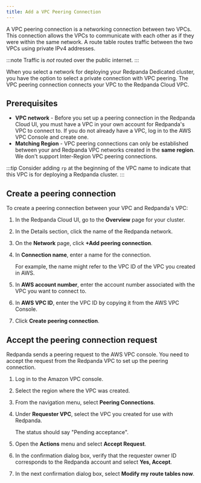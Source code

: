 ```yaml
---
title: Add a VPC Peering Connection
---
```


<head>
    <meta name="title" content="Add a VPC Peering Connection| Redpanda Docs"/>
    <meta name="description" content="Use the Redpanda Cloud UI to set up VPC peering."/>
</head>

A VPC peering connection is a networking connection between two VPCs. This connection allows the VPCs to communicate with each other as if they were within the same network. A route table routes traffic between the two VPCs using private IPv4 addresses.

:::note
Traffic is *not* routed over the public internet.
:::

When you select a network for deploying your Redpanda Dedicated cluster, you have the option to select a private connection with VPC peering. The VPC peering connection connects your VPC to the Redpanda Cloud VPC.

## Prerequisites

* **VPC network** - Before you set up a peering connection in the Redpanda Cloud UI, you must have a VPC in your own account for Redpanda's VPC to connect to. If you do not already have a VPC, log in to the AWS VPC Console and create one.
* **Matching Region** - VPC peering connections can only be established between your and Redpanda VPC networks created in the **same region**. We don't support Inter-Region VPC peering connections.

:::tip
Consider adding `rp` at the beginning of the VPC name to indicate that this VPC is for deploying a Redpanda cluster.
:::

## Create a peering connection

To create a peering connection between your VPC and Redpanda's VPC:

1. In the Redpanda Cloud UI, go to the **Overview** page for your cluster.
2. In the Details section, click the name of the Redpanda network.
2. On the **Network** page, click **+Add peering connection**.
3. In **Connection name**, enter a name for the connection.

    For example, the name might refer to the VPC ID of the VPC you created in AWS.
4. In **AWS account number**, enter the account number associated with the VPC you want to connect to.
5. In **AWS VPC ID**, enter the VPC ID by copying it from the AWS VPC Console.
6. Click **Create peering connection**.

## Accept the peering connection request

Redpanda sends a peering request to the AWS VPC console. You need to accept the request from the Redpanda VPC to set up the peering connection.

1. Log in to the Amazon VPC console.
2. Select the region where the VPC was created.
3. From the navigation menu, select **Peering Connections**.
4. Under **Requester VPC**, select the VPC you created for use with Redpanda.

    The status should say "Pending acceptance".
5. Open the **Actions** menu and select **Accept Request**.
6. In the confirmation dialog box, verify that the requester owner ID corresponds to the Redpanda account and select **Yes, Accept**.
7. In the next confirmation dialog box, select **Modify my route tables now**.

